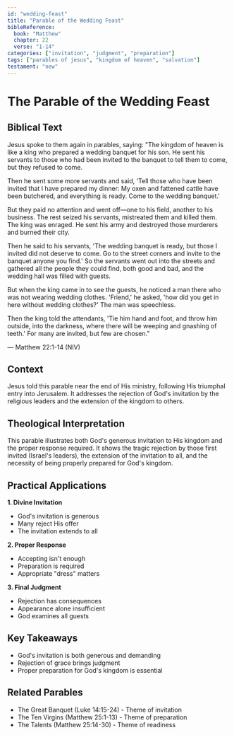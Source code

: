 ```yaml
---
id: "wedding-feast"
title: "Parable of the Wedding Feast"
bibleReference:
  book: "Matthew"
  chapter: 22
  verse: "1-14"
categories: ["invitation", "judgment", "preparation"]
tags: ["parables of jesus", "kingdom of heaven", "salvation"]
testament: "new"
---
```


# The Parable of the Wedding Feast

## Biblical Text

Jesus spoke to them again in parables, saying: "The kingdom of heaven is like a king who prepared a wedding banquet for his son. He sent his servants to those who had been invited to the banquet to tell them to come, but they refused to come.

Then he sent some more servants and said, 'Tell those who have been invited that I have prepared my dinner: My oxen and fattened cattle have been butchered, and everything is ready. Come to the wedding banquet.'

But they paid no attention and went off—one to his field, another to his business. The rest seized his servants, mistreated them and killed them. The king was enraged. He sent his army and destroyed those murderers and burned their city.

Then he said to his servants, 'The wedding banquet is ready, but those I invited did not deserve to come. Go to the street corners and invite to the banquet anyone you find.' So the servants went out into the streets and gathered all the people they could find, both good and bad, and the wedding hall was filled with guests.

But when the king came in to see the guests, he noticed a man there who was not wearing wedding clothes. 'Friend,' he asked, 'how did you get in here without wedding clothes?' The man was speechless.

Then the king told the attendants, 'Tie him hand and foot, and throw him outside, into the darkness, where there will be weeping and gnashing of teeth.' For many are invited, but few are chosen."

— Matthew 22:1-14 (NIV)

## Context

Jesus told this parable near the end of His ministry, following His triumphal entry into Jerusalem. It addresses the rejection of God's invitation by the religious leaders and the extension of the kingdom to others.

## Theological Interpretation

This parable illustrates both God's generous invitation to His kingdom and the proper response required. It shows the tragic rejection by those first invited (Israel's leaders), the extension of the invitation to all, and the necessity of being properly prepared for God's kingdom.

## Practical Applications

**1. Divine Invitation**
- God's invitation is generous
- Many reject His offer
- The invitation extends to all

**2. Proper Response**
- Accepting isn't enough
- Preparation is required
- Appropriate "dress" matters

**3. Final Judgment**
- Rejection has consequences
- Appearance alone insufficient
- God examines all guests

## Key Takeaways

- God's invitation is both generous and demanding
- Rejection of grace brings judgment
- Proper preparation for God's kingdom is essential

## Related Parables

- The Great Banquet (Luke 14:15-24) - Theme of invitation
- The Ten Virgins (Matthew 25:1-13) - Theme of preparation
- The Talents (Matthew 25:14-30) - Theme of readiness 